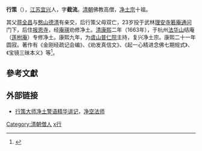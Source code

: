 {{Jingtuteacher}}
'''行策'''（{{bd|1628年||1682年}}），[[江苏|江苏]][[宜兴|宜兴]]人，字'''截流'''。[[清朝|清朝]]佛教高僧，[[淨土宗_(中國)|净土宗]]十祖。

其父[[蒋全昌|蒋全昌]]与[[憨山德清|憨山德清]]有亲交，后行策父母双亡，23岁投于武林[[理安寺|理安寺]][[箬庵通问|箬庵通问]]门下，后住[[报恩寺|报恩寺]]，经[[庵瑛|庵瑛]]劝修净土。[[清|清]][[康熙|康熙]]二年（1663年），于杭州[[法华山|法华山]]结庵（[[莲柎庵|莲柎庵]]）专修净土。康熙九年，为[[虞山|虞山]][[普仁院|普仁院]]主持，复兴净土宗。康熙二十一年圆寂。著作有《金刚经疏记会编》、《劝发真信文》、《起一心精进念佛七期规式》、《宝镜三昧本义》等<ref>{{Cite web |url=http://www.jingtu.org/lz/13z/jieliu.htm |title=行策大师 |access-date=2010-01-13 |archive-date=2009-08-28 |archive-url=https://web.archive.org/web/20090828001542/http://www.jingtu.org/lz/13z/jieliu.htm |dead-url=no }}</ref>。

==參考文獻==
<div class="references-small">
<references></references>
</div>

== 外部链接==
*[https://web.archive.org/web/20090614060726/http://www.fofaseng.cn/books/0019.htm 行策大师净土警语精华讲记]，[[净空法师|净空法师]]

{{佛教人物小作品}}
{{淨土}}
[[Category:清朝僧人|Category:清朝僧人]]
[[Category:中國淨土宗僧人|x行]]